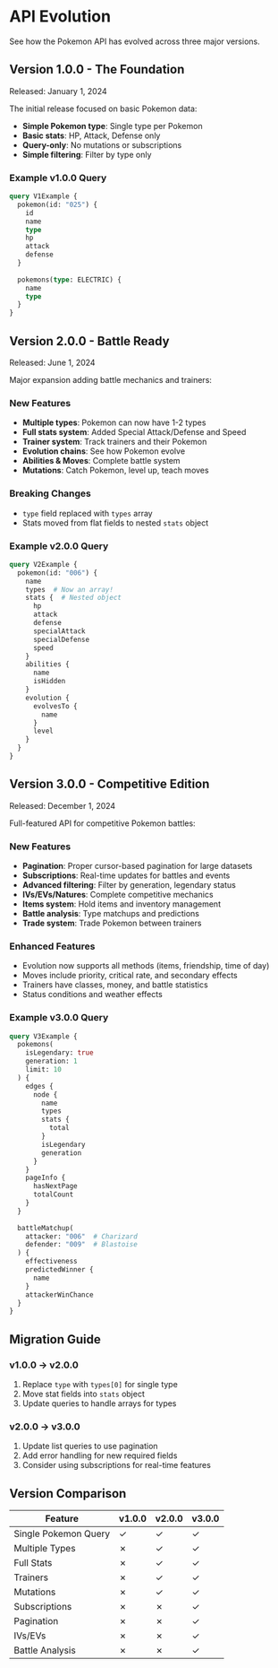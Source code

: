 # API Evolution

See how the Pokemon API has evolved across three major versions.

## Version 1.0.0 - The Foundation

Released: January 1, 2024

The initial release focused on basic Pokemon data:

- **Simple Pokemon type**: Single type per Pokemon
- **Basic stats**: HP, Attack, Defense only
- **Query-only**: No mutations or subscriptions
- **Simple filtering**: Filter by type only

### Example v1.0.0 Query

```graphql interactive
query V1Example {
  pokemon(id: "025") {
    id
    name
    type
    hp
    attack
    defense
  }
  
  pokemons(type: ELECTRIC) {
    name
    type
  }
}
```

## Version 2.0.0 - Battle Ready

Released: June 1, 2024

Major expansion adding battle mechanics and trainers:

### New Features

- **Multiple types**: Pokemon can now have 1-2 types
- **Full stats system**: Added Special Attack/Defense and Speed
- **Trainer system**: Track trainers and their Pokemon
- **Evolution chains**: See how Pokemon evolve
- **Abilities & Moves**: Complete battle system
- **Mutations**: Catch Pokemon, level up, teach moves

### Breaking Changes

- `type` field replaced with `types` array
- Stats moved from flat fields to nested `stats` object

### Example v2.0.0 Query

```graphql interactive
query V2Example {
  pokemon(id: "006") {
    name
    types  # Now an array!
    stats {  # Nested object
      hp
      attack
      defense
      specialAttack
      specialDefense
      speed
    }
    abilities {
      name
      isHidden
    }
    evolution {
      evolvesTo {
        name
      }
      level
    }
  }
}
```

## Version 3.0.0 - Competitive Edition

Released: December 1, 2024

Full-featured API for competitive Pokemon battles:

### New Features

- **Pagination**: Proper cursor-based pagination for large datasets
- **Subscriptions**: Real-time updates for battles and events
- **Advanced filtering**: Filter by generation, legendary status
- **IVs/EVs/Natures**: Complete competitive mechanics
- **Items system**: Hold items and inventory management
- **Battle analysis**: Type matchups and predictions
- **Trade system**: Trade Pokemon between trainers

### Enhanced Features

- Evolution now supports all methods (items, friendship, time of day)
- Moves include priority, critical rate, and secondary effects
- Trainers have classes, money, and battle statistics
- Status conditions and weather effects

### Example v3.0.0 Query

```graphql interactive
query V3Example {
  pokemons(
    isLegendary: true
    generation: 1
    limit: 10
  ) {
    edges {
      node {
        name
        types
        stats {
          total
        }
        isLegendary
        generation
      }
    }
    pageInfo {
      hasNextPage
      totalCount
    }
  }
  
  battleMatchup(
    attacker: "006"  # Charizard
    defender: "009"  # Blastoise
  ) {
    effectiveness
    predictedWinner {
      name
    }
    attackerWinChance
  }
}
```

## Migration Guide

### v1.0.0 → v2.0.0

1. Replace `type` with `types[0]` for single type
2. Move stat fields into `stats` object
3. Update queries to handle arrays for types

### v2.0.0 → v3.0.0

1. Update list queries to use pagination
2. Add error handling for new required fields
3. Consider using subscriptions for real-time features

## Version Comparison

| Feature | v1.0.0 | v2.0.0 | v3.0.0 |
|---------|--------|--------|--------|
| Single Pokemon Query | ✓ | ✓ | ✓ |
| Multiple Types | ✗ | ✓ | ✓ |
| Full Stats | ✗ | ✓ | ✓ |
| Trainers | ✗ | ✓ | ✓ |
| Mutations | ✗ | ✓ | ✓ |
| Subscriptions | ✗ | ✗ | ✓ |
| Pagination | ✗ | ✗ | ✓ |
| IVs/EVs | ✗ | ✗ | ✓ |
| Battle Analysis | ✗ | ✗ | ✓ |